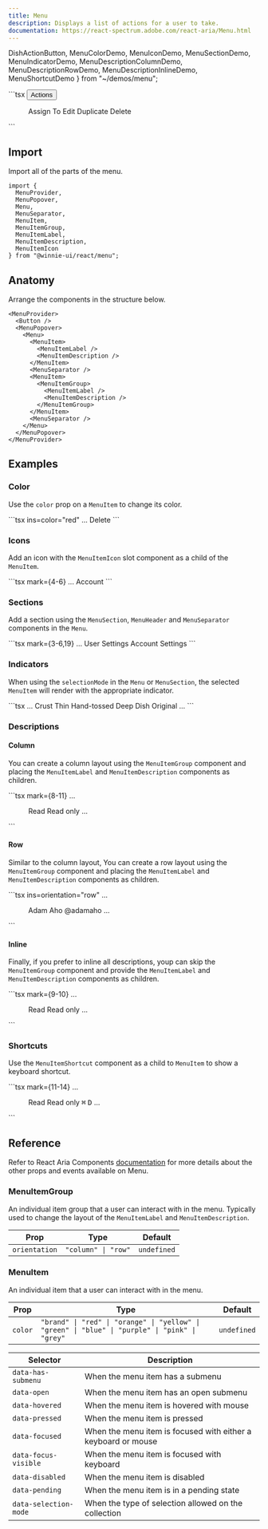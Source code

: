 ```yaml
---
title: Menu 
description: Displays a list of actions for a user to take.
documentation: https://react-spectrum.adobe.com/react-aria/Menu.html
---
```


  DishActionButton,
  MenuColorDemo,
  MenuIconDemo,
  MenuSectionDemo,
  MenuIndicatorDemo,
  MenuDescriptionColumnDemo,
  MenuDescriptionRowDemo,
  MenuDescriptionInlineDemo,
  MenuShortcutDemo
} from "~/demos/menu";


<Demo>
  <DishActionButton client:load />
  <Fragment slot="footer">
    ```tsx
    <MenuProvider>
      <Button variant="outlined">
        <ButtonLabel>Actions</ButtonLabel>
        <ButtonIcon>
          <ChevronDown />
        </ButtonIcon>
      </Button>
      <MenuPopover>
        <Menu>
          <MenuItem>
            <MenuItemLabel>Assign To</MenuItemLabel>
          </MenuItem>
          <MenuItem>
            <MenuItemLabel>Edit</MenuItemLabel>
          </MenuItem>
          <MenuItem>
            <MenuItemLabel>Duplicate</MenuItemLabel>
          </MenuItem>
          <MenuItem>
            <MenuItemLabel>Delete</MenuItemLabel>
          </MenuItem>
        </Menu>
      </MenuPopover>
    </MenuProvider>
    ```
  </Fragment>
</Demo>

## Import

Import all of the parts of the menu. 

```tsx
import {
  MenuProvider,
  MenuPopover,
  Menu,
  MenuSeparator,
  MenuItem,
  MenuItemGroup,
  MenuItemLabel,
  MenuItemDescription,
  MenuItemIcon
} from "@winnie-ui/react/menu";
```

## Anatomy

Arrange the components in the structure below.

```tsx
<MenuProvider>
  <Button />
  <MenuPopover>
    <Menu>
      <MenuItem>
        <MenuItemLabel />
        <MenuItemDescription />
      </MenuItem>
      <MenuSeparator />
      <MenuItem>
        <MenuItemGroup>
          <MenuItemLabel />
          <MenuItemDescription />
        </MenuItemGroup>
      </MenuItem>
      <MenuSeparator />
    </Menu>
  </MenuPopover>
</MenuProvider>
```

## Examples

### Color

Use the `color` prop on a `MenuItem` to change its color.

<Demo>
  <MenuColorDemo client:load />
  <Fragment slot="footer">
    ```tsx ins=color="red"
    <MenuProvider>
      ...
      <MenuItem color="red">
        <MenuItemLabel>Delete</MenuItemLabel>
      </MenuItem>
    </MenuProvider>
    ```
  </Fragment>
</Demo>

### Icons

Add an icon with the `MenuItemIcon` slot component as a child of the `MenuItem`.

<Demo>
  <MenuIconDemo client:load />
  <Fragment slot="footer">
    ```tsx mark={4-6}
    <MenuProvider>
      ...
      <MenuItem>
        <MenuItemIcon>
          <User />
        </MenuItemIcon>
        <MenuItemLabel>Account</MenuItemLabel>
      </MenuItem>
    </MenuProvider>
    ```
  </Fragment>
</Demo>

### Sections

Add a section using the `MenuSection`, `MenuHeader` and `MenuSeparator` components in the `Menu`.

<Demo>
  <MenuSectionDemo client:load />
  <Fragment slot="footer">
    ```tsx mark={3-6,19}
    <MenuProvider>
      ...
      <MenuSection>
        <MenuSectionHeader>
          <MenuSectionLabel>User Settings</MenuSectionLabel>
        </MenuSectionHeader>
        <MenuItem>
          <MenuItemIcon>
            <User />
          </MenuItemIcon>
          <MenuItemLabel>Account</MenuItemLabel>
        </MenuItem>
        <MenuItem>
          <MenuItemIcon>
            <Cog />
          </MenuItemIcon>
          <MenuItemLabel>Settings</MenuItemLabel>
        </MenuItem>
      </MenuSection>
    </MenuProvider>
    ```
  </Fragment>
</Demo>

### Indicators

When using the `selectionMode` in the `Menu` or `MenuSection`, the selected `MenuItem` will render with the appropriate indicator.

<Demo>
  <MenuIndicatorDemo client:load />
  <Fragment slot="footer">
    ```tsx
    <MenuProvider>
      ...
      <MenuSection
        selectionMode="single"
        selectedKeys={crust}
        onSelectionChange={setCrust}
      >
        <MenuSectionHeader>
          <MenuSectionLabel>Crust</MenuSectionLabel>
        </MenuSectionHeader>
        <MenuItem id="thin">
          <MenuItemLabel>Thin</MenuItemLabel>
        </MenuItem>
        <MenuItem id="hand-tossed">
          <MenuItemLabel>Hand-tossed</MenuItemLabel>
        </MenuItem>
        <MenuItem id="deep dish">
          <MenuItemLabel>Deep Dish</MenuItemLabel>
        </MenuItem>
        <MenuItem id="original">
          <MenuItemLabel>Original</MenuItemLabel>
        </MenuItem>
      </MenuSection>
      ...
    </MenuProvider>
    ```
  </Fragment>
</Demo>

### Descriptions

#### Column

You can create a column layout using the `MenuItemGroup` component and placing the `MenuItemLabel` and `MenuItemDescription` components as children.

<Demo>
  <MenuDescriptionColumnDemo client:load />
  <Fragment slot="footer">
    ```tsx mark={8-11}
    <MenuProvider>
      ...
      <Menu
        selectionMode="single"
        selectedKeys={permissions}
        onSelectionChange={setPermissions}
      >
        <MenuItem id="read">
          <MenuItemGroup>
            <MenuItemLabel>Read</MenuItemLabel>
            <MenuItemDescription>Read only</MenuItemDescription>
          </MenuItemGroup>
        </MenuItem>
        ...
      </Menu>
    </MenuProvider>
    ```
  </Fragment>
</Demo>

#### Row 

Similar to the column layout, You can create a row layout using the `MenuItemGroup` component and placing the `MenuItemLabel` and `MenuItemDescription` components as children.

<Demo>
  <MenuDescriptionRowDemo client:load />
  <Fragment slot="footer">
    ```tsx ins=orientation="row" 
    <MenuProvider>
      ...
      <Menu
        selectionMode="multiple"
        selectedKeys={people}
        onSelectionChange={setPeople}
      >
        <MenuItem id="adamaho">
          <MenuItemGroup orientation="row">
            <MenuItemLabel>Adam Aho</MenuItemLabel>
            <MenuItemDescription>@adamaho</MenuItemDescription>
          </MenuItemGroup>
        </MenuItem>
        ...
      </Menu>
    </MenuProvider>
    ```
  </Fragment>
</Demo>

#### Inline

Finally, if you prefer to inline all descriptions, youp can skip the `MenuItemGroup` component and provide the `MenuItemLabel` and `MenuItemDescription` components as children.

<Demo>
  <MenuDescriptionInlineDemo client:load />
    <Fragment slot="footer">
    ```tsx mark={9-10}
    <MenuProvider>
      ...
      <Menu
        selectionMode="single"
        selectedKeys={permissions}
        onSelectionChange={setPermissions}
      >
        <MenuItem id="read">
          <MenuItemLabel>Read</MenuItemLabel>
          <MenuItemDescription>Read only</MenuItemDescription>
        </MenuItem>
        ...
      </Menu>
    </MenuProvider>
    ```
  </Fragment>
</Demo>

### Shortcuts

Use the `MenuItemShortcut` component as a child to `MenuItem` to show a keyboard shortcut.

<Demo>
  <MenuShortcutDemo client:load />
    <Fragment slot="footer">
    ```tsx mark={11-14}
    <MenuProvider>
      ...
      <Menu
        selectionMode="single"
        selectedKeys={permissions}
        onSelectionChange={setPermissions}
      >
        <MenuItem id="read">
          <MenuItemLabel>Read</MenuItemLabel>
          <MenuItemDescription>Read only</MenuItemDescription>
          <MenuItemShortcut>
            <kbd>⌘</kbd>
            <kbd>D</kbd>
          </MenuItemShortcut>
        </MenuItem>
        ...
      </Menu>
    </MenuProvider>
    ```
  </Fragment>
</Demo>

## Reference

Refer to React Aria Components [documentation](https://react-spectrum.adobe.com/react-aria/Menu.html#props) for more details about the other props and events available on Menu.

### MenuItemGroup

An individual item group that a user can interact with in the menu. Typically used to change the layout of the `MenuItemLabel` and `MenuItemDescription`.

| Prop            | Type                | Default     |
| --------------- | ------------------- | ----------- |
| `orientation`   | `"column" \| "row"` | `undefined` |


### MenuItem

An individual item that a user can interact with in the menu.

| Prop      | Type                                                                                            | Default     |
| --------- | ----------------------------------------------------------------------------------------------- | ----------- |
| `color`   | `"brand" \| "red" \| "orange" \| "yellow" \| "green" \| "blue" \| "purple" \| "pink" \| "grey"` | `undefined` |

| Selector                    | Description                                                   |
| --------------------------- | ------------------------------------------------------------- |
| `data-has-submenu`          | When the menu item has a submenu                              |
| `data-open`                 | When the menu item has an open submenu                        |
| `data-hovered`              | When the menu item is hovered with mouse                      |
| `data-pressed`              | When the menu item is pressed                                 |
| `data-focused`              | When the menu item is focused with either a keyboard or mouse |
| `data-focus-visible`        | When the menu item is focused with keyboard                   |
| `data-disabled`             | When the menu item is disabled                                |
| `data-pending`              | When the menu item is in a pending state                      |
| `data-selection-mode`       | When the type of selection allowed on the collection          |
